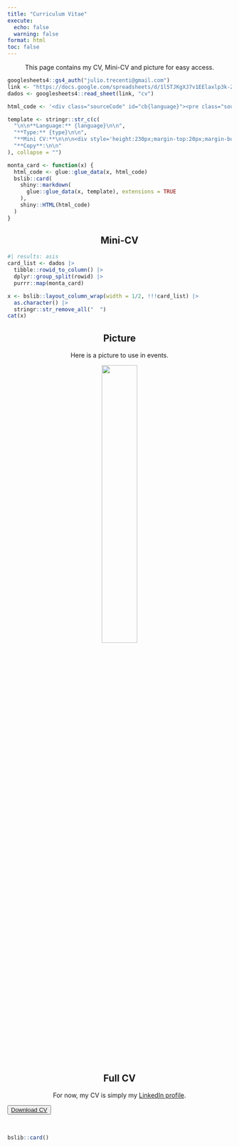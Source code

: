 ```yaml
---
title: "Curriculum Vitae"
execute:
  echo: false
  warning: false
format: html
toc: false
---
```


This page contains my CV, Mini-CV and picture for easy access.

```r
googlesheets4::gs4_auth("julio.trecenti@gmail.com")
link <- "https://docs.google.com/spreadsheets/d/1l5TJKgXJ7v1EElaxlp3k-ZyEUDOM_0eSAp04O7LFh8E/edit#gid=0"
dados <- googlesheets4::read_sheet(link, "cv")
```


```{=html}
<style>
  .card-body > p {
    margin-bottom: 0px;
  }

  .bslib-gap-spacing {
    gap: 0px;
  }

  details {
    margin-bottom: 0px;
  }

  .hide-img {
    display: none;
  }

  h2,h1,p {
    text-align: center;
  }

</style>
```

```r

html_code <- '<div class="sourceCode" id="cb{language}"><pre class="sourceCode markdown code-with-copy"><code class="sourceCode markdown"><span id="cb{language}-1"><a href="http://localhost:4017/cv.html#cb{language}-1" aria-hidden="true" tabindex="-1"></a>{mini_cv}</span></code></pre></div>'

template <- stringr::str_c(c(
  "\n\n**Language:** {language}\n\n",
  "**Type:** {type}\n\n",
  "**Mini CV:**\n\n\n<div style='height:230px;margin-top:20px;margin-bottom:20px;'>{mini_cv}</div>\n\n\n",
  "**Copy**:\n\n"
), collapse = "")

monta_card <- function(x) {
  html_code <- glue::glue_data(x, html_code)
  bslib::card(
    shiny::markdown(
      glue::glue_data(x, template), extensions = TRUE
    ),
    shiny::HTML(html_code)
  )
}

```



## Mini-CV

```r
#| results: asis
card_list <- dados |>
  tibble::rowid_to_column() |>
  dplyr::group_split(rowid) |>
  purrr::map(monta_card)

x <- bslib::layout_column_wrap(width = 1/2, !!!card_list) |>
  as.character() |>
  stringr::str_remove_all("  ")
cat(x)
```

## Picture

Here is a picture to use in events.

::: {.text-center}

[![](profile_cv.jpg){width=40%}](./profile_cv.jpg){target="_blank"}

:::


## Full CV

For now, my CV is simply my [LinkedIn profile](https://www.linkedin.com/in/jtrecenti/).

::: {.text-center}

<button type="button" class="btn btn-secondary btn-lg"><a href='./cv_linkedin.pdf'>Download CV</a></button>

:::

<br/>

```r
bslib::card()
```